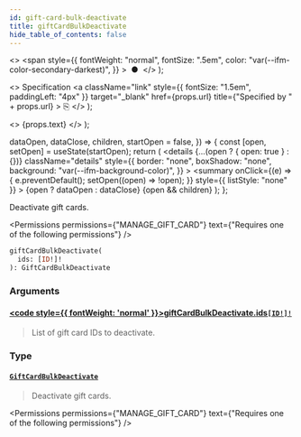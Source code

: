 ```yaml
---
id: gift-card-bulk-deactivate
title: giftCardBulkDeactivate
hide_table_of_contents: false
---
```


  <>
    <span
      style={{
        fontWeight: "normal",
        fontSize: ".5em",
        color: "var(--ifm-color-secondary-darkest)",
      }}
    >
      &nbsp;●&nbsp;
    </span>
  </>
);

  <>
    Specification
    <a
      className="link"
      style={{ fontSize: "1.5em", paddingLeft: "4px" }}
      target="\_blank"
      href={props.url}
      title={"Specified by " + props.url}
    >
      ⎘
    </a>
  </>
);

  <>
    <span className={props.class}>{props.text}</span>
  </>
);


  dataOpen,
  dataClose,
  children,
  startOpen = false,
}) => {
  const [open, setOpen] = useState(startOpen);
  return (
    <details
      {...(open ? { open: true } : {})}
      className="details"
      style={{
        border: "none",
        boxShadow: "none",
        background: "var(--ifm-background-color)",
      }}
    >
      <summary
        onClick={(e) => {
          e.preventDefault();
          setOpen((open) => !open);
        }}
        style={{ listStyle: "none" }}
      >
        {open ? dataOpen : dataClose}
      </summary>
      {open && children}
    </details>
  );
};

Deactivate gift cards.

<Badge text="Added in Saleor 3.1" class="secondary margin-bottom--sm" />

<Permissions
  permissions={"MANAGE_GIFT_CARD"}
  text={"Requires one of the following permissions"}
/>

```graphql
giftCardBulkDeactivate(
  ids: [ID!]!
): GiftCardBulkDeactivate
```

### Arguments

#### [<code style={{ fontWeight: 'normal' }}>giftCardBulkDeactivate.<b>ids</b></code>](#)<Bullet />[`[ID!]!`](../../../api-reference/miscellaneous/scalars/id) <Badge class="badge badge--secondary" text="non-null"/> <Badge class="badge badge--secondary" text="scalar"/>

> List of gift card IDs to deactivate.

### Type

#### [`GiftCardBulkDeactivate`](../../../api-reference/gift-cards/objects/gift-card-bulk-deactivate) <Badge class="badge badge--secondary" text="object"/>

> Deactivate gift cards.
>
> <Badge text="Added in Saleor 3.1" class="secondary margin-bottom--sm" />

<Permissions
  permissions={"MANAGE_GIFT_CARD"}
  text={"Requires one of the following permissions"}
/>

